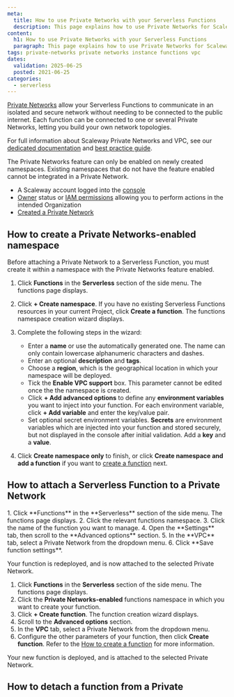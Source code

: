```yaml
---
meta:
  title: How to use Private Networks with your Serverless Functions
  description: This page explains how to use Private Networks for Scaleway Serverless Functions
content:
  h1: How to use Private Networks with your Serverless Functions
  paragraph: This page explains how to use Private Networks for Scaleway Serverless Functions
tags: private-networks private networks instance functions vpc
dates:
  validation: 2025-06-25
  posted: 2021-06-25
categories:
  - serverless
---
```


[Private Networks](/vpc/concepts/#private-networks) allow your Serverless Functions to communicate in an isolated and secure network without needing to be connected to the public internet. Each function can be connected to one or several Private Networks, letting you build your own network topologies.

For full information about Scaleway Private Networks and VPC, see our [dedicated documentation](/vpc/) and [best practice guide](/vpc/reference-content/getting-most-private-networks/).

<Message type="important">
The Private Networks feature can only be enabled on newly created namespaces. Existing namespaces that do not have the feature enabled cannot be integrated in a Private Network.
</Message>

<Macro id="requirements" />

- A Scaleway account logged into the [console](https://console.scaleway.com)
- [Owner](/iam/concepts/#owner) status or [IAM permissions](/iam/concepts/#permission) allowing you to perform actions in the intended Organization
- [Created a Private Network](/vpc/how-to/create-private-network/)


## How to create a Private Networks-enabled namespace

Before attaching a Private Network to a Serverless Function, you must create it within a namespace with the Private Networks feature enabled.

1. Click **Functions** in the **Serverless** section of the side menu. The functions page displays.

2. Click **+ Create namespace**. If you have no existing Serverless Functions resources in your current Project, click **Create a function**. The functions namespace creation wizard displays.

3. Complete the following steps in the wizard:
    - Enter a **name** or use the automatically generated one. The name can only contain lowercase alphanumeric characters and dashes.
    - Enter an optional **description** and **tags**.
    - Choose a **region**, which is the geographical location in which your namespace will be deployed.
    - Tick the **Enable VPC support** box. This parameter cannot be edited once the the namespace is created.
    - Click **+ Add advanced options** to define any **environment variables** you want to inject into your function. For each environment variable, click **+ Add variable** and enter the key/value pair.
    - Set optional secret environment variables. **Secrets** are environment variables which are injected into your function and stored securely, but not displayed in the console after initial validation. Add a **key** and a **value**.
4. Click **Create namespace only** to finish, or click **Create namespace and add a function** if you want to [create a function](/serverless-functions/how-to/create-a-function/) next.

## How to attach a Serverless Function to a Private Network

<Tabs id="private-network-functions">
  <TabsTab label="Existing function">
  1. Click **Functions** in the **Serverless** section of the side menu. The functions page displays.
  2. Click the relevant functions namespace.
  3. Click the name of the function you want to manage.
  4. Open the **Settings** tab, then scroll to the **Advanced options** section.
  5. In the **VPC** tab, select a Private Network from the dropdown menu.
  6. Click **Save function settings**.
  
  Your function is redeployed, and is now attached to the selected Private Network.
</TabsTab>
<TabsTab label="New function">
  1. Click **Functions** in the **Serverless** section of the side menu. The functions page displays.
  2. Click the **Private Networks-enabled** functions namespace in which you want to create your function.
  3. Click **+ Create function**. The function creation wizard displays.
  4. Scroll to the **Advanced options** section.
  5. In the **VPC** tab, select a Private Network from the dropdown menu.
  6. Configure the other parameters of your function, then click **Create function**. Refer to the [How to create a function](/serverless-functions/how-to/create-a-function/) for more information.

  Your new function is deployed, and is attached to the selected Private Network.
  </TabsTab>
</Tabs>

## How to detach a function from a Private 